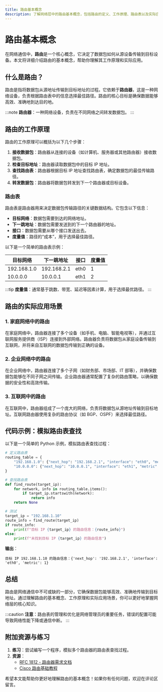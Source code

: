 ```yaml
---
title: 路由基本概念
description: 了解网络层中的路由基本概念，包括路由的定义、工作原理、路由表以及实际应用场景。
---
```


# 路由基本概念

在网络通信中，**路由**是一个核心概念，它决定了数据包如何从源设备传输到目标设备。本文将详细介绍路由的基本概念，帮助你理解其工作原理和实际应用。

## 什么是路由？

路由是指将数据包从源地址传输到目标地址的过程。它依赖于**路由器**，这是一种网络设备，负责根据路由表中的信息选择最佳路径。路由的核心目标是确保数据能够高效、准确地到达目的地。

:::note
**路由器**：一种网络设备，负责在不同网络之间转发数据包。
:::

## 路由的工作原理

路由的工作原理可以概括为以下几个步骤：

1. **接收数据包**：路由器从连接的设备（如计算机、服务器或其他路由器）接收数据包。
2. **检查目标地址**：路由器读取数据包中的目标 IP 地址。
3. **查找路由表**：路由器根据目标 IP 地址查找路由表，确定数据包的最佳传输路径。
4. **转发数据包**：路由器将数据包转发到下一个路由器或目标设备。

### 路由表

路由表是路由器用来决定数据包传输路径的关键数据结构。它包含以下信息：

- **目标网络**：数据包需要到达的网络地址。
- **下一跳地址**：数据包需要发送到的下一个路由器的地址。
- **接口**：数据包需要从哪个接口发送出去。
- **度量值**：路径的“成本”，用于选择最佳路径。

以下是一个简单的路由表示例：

| 目标网络     | 下一跳地址   | 接口   | 度量值 |
|--------------|--------------|--------|--------|
| 192.168.1.0  | 192.168.2.1  | eth0   | 1      |
| 10.0.0.0     | 10.0.0.1     | eth1   | 2      |

:::tip
**度量值**：通常基于跳数、带宽、延迟等因素计算，用于选择最优路径。
:::

## 路由的实际应用场景

### 1. 家庭网络中的路由

在家庭网络中，路由器连接了多个设备（如手机、电脑、智能电视等），并通过互联网服务提供商（ISP）连接到外部网络。路由器负责将数据包从家庭设备传输到互联网，并将来自互联网的数据包传输到正确的设备。

### 2. 企业网络中的路由

在企业网络中，路由器连接了多个子网（如财务部、市场部、IT 部等），并确保数据包能够在不同子网之间传输。企业路由器通常配置了复杂的路由策略，以确保数据的安全性和高效传输。

### 3. 互联网中的路由

在互联网中，路由器组成了一个庞大的网络，负责将数据包从源地址传输到目标地址。互联网路由器使用复杂的路由协议（如 BGP、OSPF）来选择最佳路径。

## 代码示例：模拟路由表查找

以下是一个简单的 Python 示例，模拟路由表查找过程：

```python
# 定义路由表
routing_table = {
    "192.168.1.0": {"next_hop": "192.168.2.1", "interface": "eth0", "metric": 1},
    "10.0.0.0": {"next_hop": "10.0.0.1", "interface": "eth1", "metric": 2},
}

# 查找路由表
def find_route(target_ip):
    for network, info in routing_table.items():
        if target_ip.startswith(network):
            return info
    return None

# 测试
target_ip = "192.168.1.10"
route_info = find_route(target_ip)
if route_info:
    print(f"目标 IP {target_ip} 的路由信息：{route_info}")
else:
    print(f"未找到目标 IP {target_ip} 的路由信息")
```

**输出**：
```
目标 IP 192.168.1.10 的路由信息：{'next_hop': '192.168.2.1', 'interface': 'eth0', 'metric': 1}
```

## 总结

路由是网络通信中不可或缺的一部分，它确保数据包能够高效、准确地传输到目标地址。通过理解路由的基本概念、工作原理和实际应用场景，你可以更好地掌握网络层的核心知识。

:::caution
**注意**：路由表的管理和优化是网络管理员的重要任务，错误的配置可能导致网络性能下降或通信中断。
:::

## 附加资源与练习

1. **练习**：尝试编写一个程序，模拟多个路由器的路由表查找过程。
2. **资源**：
   - [RFC 1812 - 路由器需求文档](https://tools.ietf.org/html/rfc1812)
   - [Cisco 路由基础教程](https://www.cisco.com/c/en/us/support/docs/ip/routing-information-protocol-rip/13788-3.html)

希望本文能帮助你更好地理解路由的基本概念！如果你有任何问题，欢迎在评论区留言。